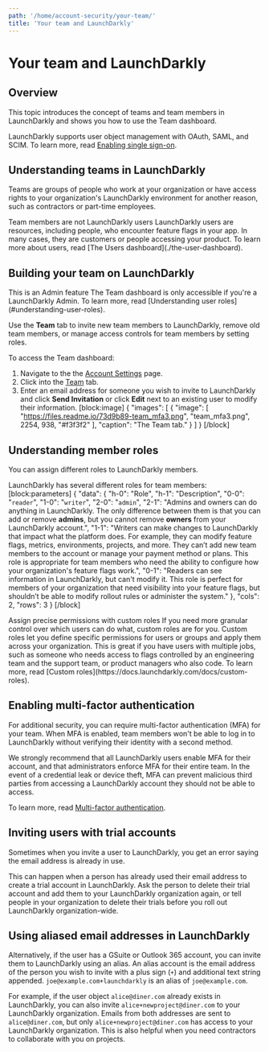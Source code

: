 ```yaml
---
path: '/home/account-security/your-team/'
title: 'Your team and LaunchDarkly'
---
```


# Your team and LaunchDarkly

## Overview

This topic introduces the concept of teams and team members in LaunchDarkly and shows you how to use the Team dashboard.

LaunchDarkly supports user object management with OAuth, SAML, and SCIM. To learn more, read [Enabling single sign-on](./single-sign-on).

## Understanding teams in LaunchDarkly

Teams are groups of people who work at your organization or have access rights to your organization's LaunchDarkly environment for another reason, such as contractors or part-time employees.

<Callout intent="info">
  <CalloutTitle>Team members are not LaunchDarkly users</CalloutTitle>
  <CalloutDescription>
    LaunchDarkly users are resources, including people, who encounter feature flags in your app. In many cases, they are
    customers or people accessing your product. To learn more about users, read [The Users
    dashboard](./the-user-dashboard).
  </CalloutDescription>
</Callout>

## Building your team on LaunchDarkly

<Callout intent="alert">
  <CalloutTitle>This is an Admin feature</CalloutTitle>
  <CalloutDescription>
    The Team dashboard is only accessible if you're a LaunchDarkly Admin. To learn more, read [Understanding user
    roles](#understanding-user-roles).
  </CalloutDescription>
</Callout>

Use the **Team** tab to invite new team members to LaunchDarkly, remove old team members, or manage access controls for team members by setting roles.

To access the Team dashboard:

1. Navigate to the the [Account Settings](https://app.launchdarkly.com/settings) page.
2. Click into the [Team](https://app.launchdarkly.com/settings#/team) tab.
3. Enter an email address for someone you wish to invite to LaunchDarkly and click **Send Invitation** or click **Edit** next to an existing user to modify their information.
   [block:image]
   {
   "images": [
   {
   "image": [
   "https://files.readme.io/73d9b89-team_mfa3.png",
   "team_mfa3.png",
   2254,
   938,
   "#f3f3f2"
   ],
   "caption": "The Team tab."
   }
   ]
   }
   [/block]

## <a name="understanding-user-roles"></a>Understanding member roles

You can assign different roles to LaunchDarkly members.

LaunchDarkly has several different roles for team members:
[block:parameters]
{
"data": {
"h-0": "Role",
"h-1": "Description",
"0-0": "`reader`",
"1-0": "`writer`",
"2-0": "`admin`",
"2-1": "Admins and owners can do anything in LaunchDarkly. The only difference between them is that you can add or remove **admins**, but you cannot remove **owners** from your LaunchDarkly account.",
"1-1": "Writers can make changes to LaunchDarkly that impact what the platform does.
For example, they can modify feature flags, metrics, environments, projects, and more.
They can’t add new team members to the account or manage your payment method or plans.
This role is appropriate for team members who need the ability to configure how your organization's feature flags work.",
"0-1": "Readers can see information in LaunchDarkly, but can't modify it.
This role is perfect for members of your organization that need visibility into your feature flags, but shouldn’t be able to modify rollout rules or administer the system."
},
"cols": 2,
"rows": 3
}
[/block]

<Callout intent="info">
  <CalloutTitle>Assign precise permissions with custom roles</CalloutTitle>
  <CalloutDescription>
    If you need more granular control over which users can do what, custom roles are for you. Custom roles let you
    define specific permissions for users or groups and apply them across your organization. This is great if you have
    users with multiple jobs, such as someone who needs access to flags controlled by an engineering team and the
    support team, or product managers who also code. To learn more, read [Custom
    roles](https://docs.launchdarkly.com/docs/custom-roles).
  </CalloutDescription>
</Callout>

## Enabling multi-factor authentication

For additional security, you can require multi-factor authentication (MFA) for your team. When MFA is enabled, team members won't be able to log in to LaunchDarkly without verifying their identity with a second method.

We strongly recommend that all LaunchDarkly users enable MFA for their account, and that administrators enforce MFA for their entire team. In the event of a credential leak or device theft, MFA can prevent malicious third parties from accessing a LaunchDarkly account they should not be able to access.

To learn more, read [Multi-factor authentication](./multi-factor-authentication).

## Inviting users with trial accounts

Sometimes when you invite a user to LaunchDarkly, you get an error saying the email address is already in use.

This can happen when a person has already used their email address to create a trial account in LaunchDarkly. Ask the person to delete their trial account and add them to your LaunchDarkly organization again, or tell people in your organization to delete their trials before you roll out LaunchDarkly organization-wide.

## Using aliased email addresses in LaunchDarkly

Alternatively, if the user has a GSuite or Outlook 365 account, you can invite them to LaunchDarkly using an alias. An alias account is the email address of the person you wish to invite with a plus sign (`+`) and additional text string appended. `joe@example.com+launchdarkly` is an alias of `joe@example.com`.

For example, if the user object `alice@diner.com` already exists in LaunchDarkly, you can also invite `alice+newproject@diner.com` to your LaunchDarkly organization. Emails from both addresses are sent to `alice@diner.com`, but only `alice+newproject@diner.com` has access to your LaunchDarkly organization. This is also helpful when you need contractors to collaborate with you on projects.

